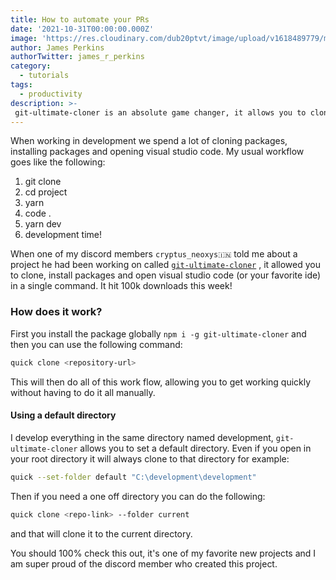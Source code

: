 ```yaml
---
title: How to automate your PRs
date: '2021-10-31T00:00:00.000Z'
image: 'https://res.cloudinary.com/dub20ptvt/image/upload/v1618489779/me_n7quph.jpg'
author: James Perkins
authorTwitter: james_r_perkins
category:
  - tutorials
tags:
  - productivity
description: >-
 git-ultimate-cloner is an absolute game changer, it allows you to clone, install open an idea and get ready to develop. This will speed your productivity up and allow you to move quickly.
---
```


When working in development we spend a lot of cloning packages, installing packages and opening visual studio code. My usual workflow goes like the following:

1. git clone
2. cd project 
3. yarn
4. code . 
5. yarn dev
6. development time!

When one of my discord members `cryptus_neoxys🇮🇳` told me about a project he had been working on called [`git-ultimate-cloner`](https://www.npmjs.com/package/git-ultimate-cloner) , it allowed you to clone, install packages and open visual studio code (or your favorite ide) in a single command. It hit 100k downloads this week! 

### How does it work?

First you install the package globally `npm i -g git-ultimate-cloner` and then you can use the following command:
```bash
quick clone <repository-url>
```
This will then do all of this work flow, allowing you to get working quickly without having to do it all manually. 

#### Using a default directory

I develop everything in the same directory named development, `git-ultimate-cloner` allows you to set a default directory. Even if you open in your root directory it will always clone to that directory for example:

```bash
quick --set-folder default "C:\development\development"
```
Then if you need a one off directory you can do the following:

```bash
quick clone <repo-link> --folder current
```
and that will clone it to the current directory. 

You should 100% check this out, it's one of my favorite new projects and I am super proud of the discord member who created this project. 